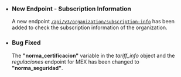<Update label="2025-02-13">
    <ul>
        <li>
            <h3>New Endpoint - Subscription Information</h3>
            A new endpoint <a href="https://docs.camtomx.com"><code>/api/v3/organization/subscription-info</code></a> has been added to check the subscription information of the organization.
        </li>
        <li>
            <h3>Bug Fixed</h3>
            The <strong>"norma_certificacion"</strong> variable in the <em>tariff_info</em> object and the <em>regulaciones</em> endpoint for MEX has been changed to <strong>"norma_seguridad"</strong>.
        </li>
    </ul>
</Update>

